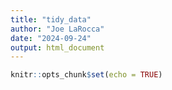 ```yaml
---
title: "tidy_data"
author: "Joe LaRocca"
date: "2024-09-24"
output: html_document
---
```


```r
knitr::opts_chunk$set(echo = TRUE)
```

